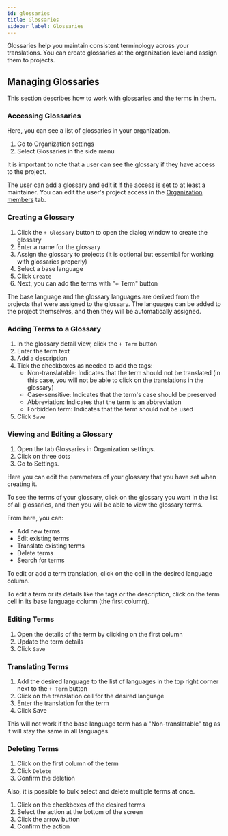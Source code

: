 ```yaml
---
id: glossaries
title: Glossaries
sidebar_label: Glossaries
---
```



Glossaries help you maintain consistent terminology across your translations.
You can create glossaries at the organization level and assign them to projects.

<ScreenshotWrapper
  src="/img/docs/platform/glossaries/glossary-overview.webp"
  alt="Glossaries example"
/>

## Managing Glossaries

This section describes how to work with glossaries and the terms in them.

### Accessing Glossaries

Here, you can see a list of glossaries in your organization.

1. Go to Organization settings
2. Select Glossaries in the side menu

It is important to note that a user can see the glossary if they have access to the project. 

The user can add a glossary and edit it if the access is set to at least a maintainer. You can edit the user's project access in the [Organization members](/platform/projects_and_organizations/organization_settings#organization-members) tab.

<ScreenshotWrapper
  src="/img/docs/platform/glossaries/glossaries-list.webp"
  alt="Glossaries list"
/>


### Creating a Glossary

1. Click the `+ Glossary` button to open the dialog window to create the glossary
2. Enter a name for the glossary
3. Assign the glossary to projects (it is optional but essential for working with glossaries properly)
4. Select a base language
5. Click `Create`
6. Next, you can add the terms with "+ Term" button

The base language and the glossary languages are derived from the projects that were assigned to the glossary. The languages can be added to the project themselves, and then they will be automatically assigned.

<ScreenshotWrapper
  src="/img/docs/platform/glossaries/create-glossary.gif"
  alt="Create glossary dialog"
/>

### Adding Terms to a Glossary

1. In the glossary detail view, click the `+ Term` button
2. Enter the term text
3. Add a description
4. Tick the checkboxes as needed to add the tags:
   - Non-translatable: Indicates that the term should not be translated (in this case, you will not be able to click on the translations in the glossary)
   - Case-sensitive: Indicates that the term's case should be preserved
   - Abbreviation: Indicates that the term is an abbreviation
   - Forbidden term: Indicates that the term should not be used
5. Click `Save`

<ScreenshotWrapper
  src="/img/docs/platform/glossaries/create-term.webp"
  alt="Create term dialog"
/>

### Viewing and Editing a Glossary

1. Open the tab Glossaries in Organization settings. 
2. Click on three dots 
3. Go to Settings. 

Here you can edit the parameters of your glossary that you have set when creating it.

<ScreenshotWrapper
  src="/img/docs/platform/glossaries/glossary-settings.webp"
  alt="Glossary detail view"
/>

To see the terms of your glossary, click on the glossary you want in the list of all glossaries, and then you will be able to view the glossary terms.

From here, you can:
- Add new terms
- Edit existing terms
- Translate existing terms
- Delete terms
- Search for terms

To edit or add a term translation, click on the cell in the desired language column.

To edit a term or its details like the tags or the description, click on the term cell in its base language column (the first column).

### Editing Terms

1. Open the details of the term by clicking on the first column
2. Update the term details
3. Click `Save`

<ScreenshotWrapper
  src="/img/docs/platform/glossaries/edit-term.gif"
  alt="Edit term dialog"
/>

### Translating Terms

1. Add the desired language to the list of languages in the top right corner next to the `+ Term` button
2. Click on the translation cell for the desired language
3. Enter the translation for the term
4. Click Save

This will not work if the base language term has a "Non-translatable" tag as it will stay the same in all languages.

<ScreenshotWrapper
    src="/img/docs/platform/glossaries/translate-term.gif"
    alt="Translate term editor"
/>

### Deleting Terms

1. Click on the first column of the term
2. Click `Delete`
3. Confirm the deletion

Also, it is possible to bulk select and delete multiple terms at once. 

1. Click on the checkboxes of the desired terms
2. Select the action at the bottom of the screen
3. Click the arrow button
4. Confirm the action

<ScreenshotWrapper
    src="/img/docs/platform/glossaries/delete-terms.gif"
    alt="Translate term editor"
/>